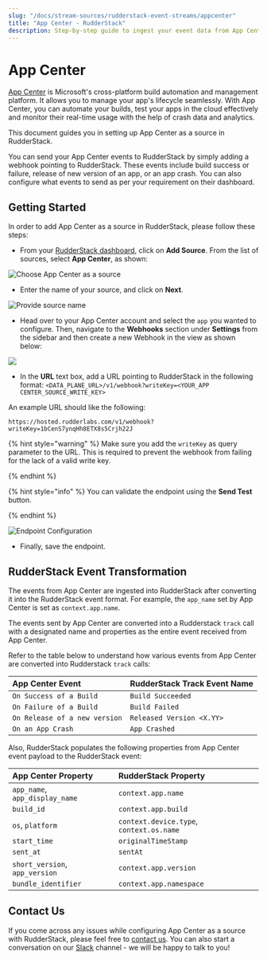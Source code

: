 ```yaml
---
slug: "/docs/stream-sources/rudderstack-event-streams/appcenter"
title: "App Center - RudderStack"
description: Step-by-step guide to ingest your event data from App Center into RudderStack.
---
```


# App Center

[App Center](https://appcenter.ms/) is Microsoft's cross-platform build automation and management platform. It allows you to manage your app's lifecycle seamlessly. With App Center, you can automate your builds, test your apps in the cloud effectively and monitor their real-time usage with the help of crash data and analytics.

This document guides you in setting up App Center as a source in RudderStack.

You can send your App Center events to RudderStack by simply adding a webhook pointing to RudderStack. These events include build success or failure, release of new version of an app, or an app crash. You can also configure what events to send as per your requirement on their dashboard.

## Getting Started

In order to add App Center as a source in RudderStack, please follow these steps:

- From your [RudderStack dashboard](https://app.rudderstack.com/), click on **Add Source**. From the list of sources, select **App Center**, as shown:

![Choose App Center as a source](../../.gitbook/assets/AppcenterSource.png)

- Enter the name of your source, and click on **Next**.

![Provide source name](../../.gitbook/assets/AppcenterCreation.png)

- Head over to your App Center account and select the `app` you wanted to configure. Then, navigate to the **Webhooks** section under **Settings** from the sidebar and then create a new Webhook in the view as shown below:

![](../../.gitbook/assets/AppcenterWebhookConfig.png)

- In the **URL** text box, add a URL pointing to RudderStack in the following format: `<DATA_PLANE_URL>/v1/webhook?writeKey=<YOUR_APP CENTER_SOURCE_WRITE_KEY>`

An example URL should like the following:

```http
https://hosted.rudderlabs.com/v1/webhook?writeKey=1bCenS7ynqHh8ETX8s5Crjh22J
```

{% hint style="warning" %}
Make sure you add the `writeKey` as query parameter to the URL. This is required to prevent the webhook from failing for the lack of a valid write key.

{% endhint %}

{% hint style="info" %}
You can validate the endpoint using the **Send Test** button.

{% endhint %}

![Endpoint Configuration](../../.gitbook/assets/AppcenterWebhookTest.png)

- Finally, save the endpoint.

## RudderStack Event Transformation

The events from App Center are ingested into RudderStack after converting it into the RudderStack event format. For example, the `app_name` set by App Center is set as `context.app.name`.

The events sent by App Center are converted into a Rudderstack `track` call with a designated name and properties as the entire event received from App Center.

Refer to the table below to understand how various events from App Center are converted into Rudderstack `track` calls:

| App Center Event              | RudderStack Track Event Name |
| :---------------------------- | :--------------------------- |
| `On Success of a Build`       | `Build Succeeded`            |
| `On Failure of a Build`       | `Build Failed`               |
| `On Release of a new version` | `Released Version <X.YY>`    |
| `On an App Crash`             | `App Crashed`                |

Also, RudderStack populates the following properties from App Center event payload to the RudderStack event:

| App Center Property            | RudderStack Property                     |
| :----------------------------- | :--------------------------------------- |
| `app_name`, `app_display_name` | `context.app.name`                       |
| `build_id`                     | `context.app.build`                      |
| `os`, `platform`               | `context.device.type`, `context.os.name` |
| `start_time`                   | `originalTimeStamp`                      |
| `sent_at`                      | `sentAt`                                 |
| `short_version`, `app_version` | `context.app.version`                    |
| `bundle_identifier`            | `context.app.namespace`                  |

## Contact Us

If you come across any issues while configuring App Center as a source with RudderStack, please feel free to [contact us](mailto:%20docs@rudderstack.com). You can also start a conversation on our [Slack](https://resources.rudderstack.com/join-rudderstack-slack) channel - we will be happy to talk to you!
